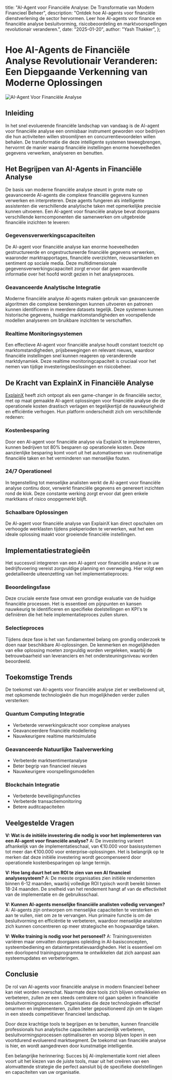   title: "AI-Agent voor Financiële Analyse: De Transformatie van Modern Financieel Beheer",
  description: "Ontdek hoe AI-agents voor financiële dienstverlening de sector hervormen. Leer hoe AI-agents voor finance en financiële analyse besluitvorming, risicobeoordeling en marktvoorspellingen revolutionair veranderen.",
  date: "2025-01-20",
  author: "Yash Thakker",
};

# Hoe AI-Agents de Financiële Analyse Revolutionair Veranderen: Een Diepgaande Verkenning van Moderne Oplossingen

![AI-Agent Voor Financiële Analyse](/images/blog-posts/ai-agent-for-financial-analysis.jpeg)

## Inleiding

In het snel evoluerende financiële landschap van vandaag is de AI-agent voor financiële analyse een onmisbaar instrument geworden voor bedrijven die hun activiteiten willen stroomlijnen en concurrentievoordelen willen behalen. De transformatie die deze intelligente systemen teweegbrengen, hervormt de manier waarop financiële instellingen enorme hoeveelheden gegevens verwerken, analyseren en benutten.

## Het Begrijpen van AI-Agents in Financiële Analyse

De basis van moderne financiële analyse steunt in grote mate op geavanceerde AI-agents die complexe financiële gegevens kunnen verwerken en interpreteren. Deze agents fungeren als intelligente assistenten die verschillende analytische taken met opmerkelijke precisie kunnen uitvoeren. Een AI-agent voor financiële analyse bevat doorgaans verschillende kerncomponenten die samenwerken om uitgebreide financiële inzichten te leveren:

### Gegevensverwerkingscapaciteiten
De AI-agent voor financiële analyse kan enorme hoeveelheden gestructureerde en ongestructureerde financiële gegevens verwerken, waaronder marktrapportages, financiële overzichten, nieuwsartikelen en sentiment op sociale media. Deze multidimensionale gegevensverwerkingscapaciteit zorgt ervoor dat geen waardevolle informatie over het hoofd wordt gezien in het analyseproces.

### Geavanceerde Analytische Integratie
Moderne financiële analyse AI-agents maken gebruik van geavanceerde algoritmen die complexe berekeningen kunnen uitvoeren en patronen kunnen identificeren in meerdere datasets tegelijk. Deze systemen kunnen historische gegevens, huidige marktomstandigheden en voorspellende modellen analyseren om bruikbare inzichten te verschaffen.

### Realtime Monitoringsystemen
Een effectieve AI-agent voor financiële analyse houdt constant toezicht op marktomstandigheden, prijsbewegingen en relevant nieuws, waardoor financiële instellingen snel kunnen reageren op veranderende marktdynamiek. Deze realtime monitoringcapaciteit is cruciaal voor het nemen van tijdige investeringsbeslissingen en risicobeheer.

## De Kracht van ExplainX in Financiële Analyse

[ExplainX](https://www.explainx.ai/demo) heeft zich ontpopt als een game-changer in de financiële sector, met op maat gemaakte AI-agent oplossingen voor financiële analyse die de operationele kosten drastisch verlagen en tegelijkertijd de nauwkeurigheid en efficiëntie verhogen. Hun platform onderscheidt zich om verschillende redenen:

### Kostenbesparing
Door een AI-agent voor financiële analyse via ExplainX te implementeren, kunnen bedrijven tot 80% besparen op operationele kosten. Deze aanzienlijke besparing komt voort uit het automatiseren van routinematige financiële taken en het verminderen van menselijke fouten.

### 24/7 Operationeel
In tegenstelling tot menselijke analisten werkt de AI-agent voor financiële analyse continu door, verwerkt financiële gegevens en genereert inzichten rond de klok. Deze constante werking zorgt ervoor dat geen enkele marktkans of risico onopgemerkt blijft.

### Schaalbare Oplossingen
De AI-agent voor financiële analyse van ExplainX kan direct opschalen om verhoogde werklasten tijdens piekperioden te verwerken, wat het een ideale oplossing maakt voor groeiende financiële instellingen.

## Implementatiestrategieën

Het succesvol integreren van een AI-agent voor financiële analyse in uw bedrijfsvoering vereist zorgvuldige planning en overweging. Hier volgt een gedetailleerde uiteenzetting van het implementatieproces:

### Beoordelingsfase
Deze cruciale eerste fase omvat een grondige evaluatie van de huidige financiële processen. Het is essentieel om pijnpunten en kansen nauwkeurig te identificeren en specifieke doelstellingen en KPI's te definiëren die het hele implementatieproces zullen sturen.

### Selectieproces
Tijdens deze fase is het van fundamenteel belang om grondig onderzoek te doen naar beschikbare AI-oplossingen. De kenmerken en mogelijkheden van elke oplossing moeten zorgvuldig worden vergeleken, waarbij de betrouwbaarheid van leveranciers en het ondersteuningsniveau worden beoordeeld.

## Toekomstige Trends

De toekomst van AI-agents voor financiële analyse ziet er veelbelovend uit, met opkomende technologieën die hun mogelijkheden verder zullen versterken:

### Quantum Computing Integratie
- Verbeterde verwerkingskracht voor complexe analyses
- Geavanceerdere financiële modellering
- Nauwkeurigere realtime marktsimulatie

### Geavanceerde Natuurlijke Taalverwerking
- Verbeterde marktsentimentanalyse
- Beter begrip van financieel nieuws
- Nauwkeurigere voorspellingsmodellen

### Blockchain Integratie
- Verbeterde beveiligingsfuncties
- Verbeterde transactiemonitoring
- Betere auditcapaciteiten

## Veelgestelde Vragen

**V: Wat is de initiële investering die nodig is voor het implementeren van een AI-agent voor financiële analyse?**
A: De investering varieert afhankelijk van de implementatieschaal, van €10.000 voor basissystemen tot meer dan €100.000 voor enterprise-oplossingen. Het is belangrijk op te merken dat deze initiële investering wordt gecompenseerd door operationele kostenbesparingen op lange termijn.

**V: Hoe lang duurt het om ROI te zien van een AI financieel analysesysteem?**
A: De meeste organisaties zien initiële rendementen binnen 6-12 maanden, waarbij volledige ROI typisch wordt bereikt binnen 18-24 maanden. De snelheid van het rendement hangt af van de effectiviteit van de implementatie en de gebruiksschaal.

**V: Kunnen AI-agents menselijke financiële analisten volledig vervangen?**
A: AI-agents zijn ontworpen om menselijke capaciteiten te versterken en aan te vullen, niet om ze te vervangen. Hun primaire functie is om de besluitvorming en efficiëntie te verbeteren, waardoor menselijke analisten zich kunnen concentreren op meer strategische en hoogwaardige taken.

**V: Welke training is nodig voor het personeel?**
A: Trainingsvereisten variëren maar omvatten doorgaans opleiding in AI-basisconcepten, systeembediening en datainterpretatievaardigheden. Het is essentieel om een doorlopend trainingsprogramma te ontwikkelen dat zich aanpast aan systeemupdates en verbeteringen.

## Conclusie

De rol van AI-agents voor financiële analyse in modern financieel beheer kan niet worden overschat. Naarmate deze tools zich blijven ontwikkelen en verbeteren, zullen ze een steeds centralere rol gaan spelen in financiële besluitvormingsprocessen. Organisaties die deze technologieën effectief omarmen en implementeren, zullen beter gepositioneerd zijn om te slagen in een steeds competitiever financieel landschap.

Door deze krachtige tools te begrijpen en te benutten, kunnen financiële professionals hun analytische capaciteiten aanzienlijk verbeteren, besluitvormingsprocessen optimaliseren en voorop blijven lopen in een voortdurend evoluerend marktsegment. De toekomst van financiële analyse is hier, en wordt aangedreven door kunstmatige intelligentie.

Een belangrijke herinnering: Succes bij AI-implementatie komt niet alleen voort uit het kiezen van de juiste tools, maar uit het creëren van een alomvattende strategie die perfect aansluit bij de specifieke doelstellingen en capaciteiten van uw organisatie.